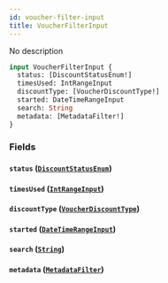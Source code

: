```yaml
---
id: voucher-filter-input
title: VoucherFilterInput
---
```



No description

```graphql
input VoucherFilterInput {
  status: [DiscountStatusEnum!]
  timesUsed: IntRangeInput
  discountType: [VoucherDiscountType!]
  started: DateTimeRangeInput
  search: String
  metadata: [MetadataFilter!]
}
```


### Fields

#### `status` ([`DiscountStatusEnum`](../../../developer/api-reference/enums/discount-status-enum))




#### `timesUsed` ([`IntRangeInput`](../../../developer/api-reference/inputs/int-range-input))




#### `discountType` ([`VoucherDiscountType`](../../../developer/api-reference/enums/voucher-discount-type))




#### `started` ([`DateTimeRangeInput`](../../../developer/api-reference/inputs/date-time-range-input))




#### `search` ([`String`](../../../developer/api-reference/scalars/string))




#### `metadata` ([`MetadataFilter`](../../../developer/api-reference/inputs/metadata-filter))







